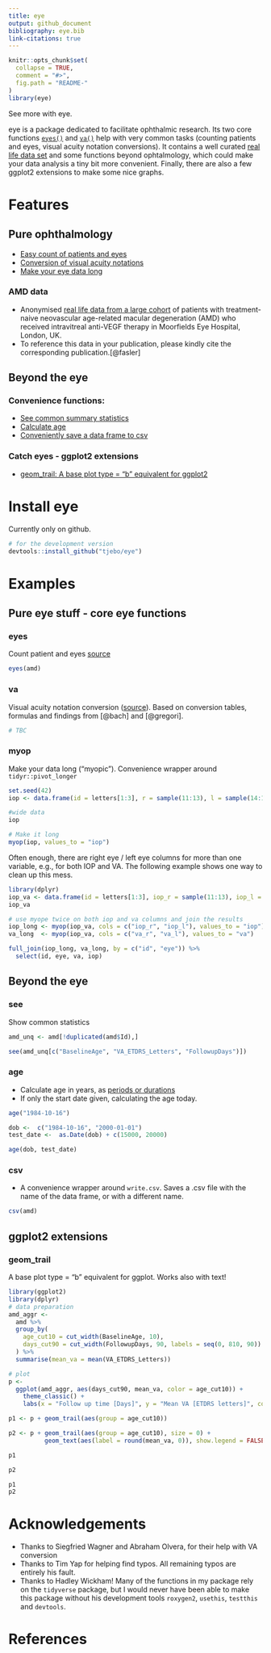 ```yaml
---
title: eye
output: github_document
bibliography: eye.bib
link-citations: true
---
```


<!-- README.md is generated from README.Rmd. Please edit that file -->

```r
knitr::opts_chunk$set(
  collapse = TRUE,
  comment = "#>",
  fig.path = "README-"
)
library(eye)
```

See more with eye. 

eye is a package dedicated to facilitate ophthalmic research. Its two core functions [`eyes()`](#eyes) and [`va()`](#va) help with very common tasks (counting patients and eyes, visual acuity notation conversions). It contains a well curated [real life data set](#amd-data) and some functions beyond ophtalmology, which could make your data analysis a tiny bit more convenient. Finally, there are also a few ggplot2 extensions to make some nice graphs. 

# Features
## Pure ophthalmology
- [Easy count of patients and eyes](#eyes)
- [Conversion of visual acuity notations](#va)
- [Make your eye data long](#myop)

### AMD data 
- Anonymised [real life data from a large cohort](https://datadryad.org/stash/dataset/doi:10.5061/dryad.97r9289) of patients with treatment-naive neovascular age-related macular degeneration (AMD) who received intravitreal anti-VEGF therapy in Moorfields Eye Hospital, London, UK. 
- To reference this data in your publication, please kindly cite the corresponding publication.[@fasler] 

## Beyond the eye

### Convenience functions: 
- [See common summary statistics](#see)
- [Calculate age](#age)
- [Conveniently save a data frame to csv](#csv)

### Catch eyes - ggplot2 extensions 
- [geom_trail: A base plot type = "b" equivalent for ggplot2](#geom_trail)

# Install eye
Currently only on github. 
```r
# for the development version 
devtools::install_github("tjebo/eye")
```

# Examples
## Pure eye stuff - core eye functions 
### eyes
Count patient and eyes [source](https://github.com/tjebo/eye/blob/master/R/eyes.R)
```r
eyes(amd)
```

### va
Visual acuity notation conversion ([source](https://github.com/tjebo/eye/blob/master/R/va.R)). Based on conversion tables, formulas and findings from [@bach] and [@gregori].
```r
# TBC
```

### myop
Make your data long ("myopic"). Convenience wrapper around `tidyr::pivot_longer`
```r
set.seed(42)
iop <- data.frame(id = letters[1:3], r = sample(11:13), l = sample(14:16))

#wide data
iop

# Make it long
myop(iop, values_to = "iop")
```
Often enough, there are right eye / left eye columns for more than one variable, e.g., for both IOP and VA. The following example shows one way to clean up this mess. 
```r
library(dplyr)
iop_va <- data.frame(id = letters[1:3], iop_r = sample(11:13), iop_l = sample(11:13), va_r = sample(41:43), va_l = sample(41:43))
iop_va

# use myope twice on both iop and va columns and join the results
iop_long <- myop(iop_va, cols = c("iop_r", "iop_l"), values_to = "iop") 
va_long  <- myop(iop_va, cols = c("va_r", "va_l"), values_to = "va") 

full_join(iop_long, va_long, by = c("id", "eye")) %>%
  select(id, eye, va, iop)
```

## Beyond the eye
### see
Show common statistics
```r
amd_unq <- amd[!duplicated(amd$Id),]

see(amd_unq[c("BaselineAge", "VA_ETDRS_Letters", "FollowupDays")])
```

### age
 - Calculate age in years, as [periods or durations](https://lubridate.tidyverse.org/articles/lubridate.html#time-intervals)
 - If only the start date given, calculating the age today.
```r
age("1984-10-16")

dob <-  c("1984-10-16", "2000-01-01")
test_date <-  as.Date(dob) + c(15000, 20000)

age(dob, test_date)
```

### csv
- A convenience wrapper around `write.csv`. Saves a .csv file with the name of the data frame, or with a different name. 
```r
csv(amd)
```

## ggplot2 extensions
### geom_trail
A base plot type = "b" equivalent for ggplot. Works also with text!
```r
library(ggplot2)
library(dplyr)
# data preparation
amd_aggr <-
  amd %>%
  group_by(
    age_cut10 = cut_width(BaselineAge, 10),
    days_cut90 = cut_width(FollowupDays, 90, labels = seq(0, 810, 90))
  ) %>%
  summarise(mean_va = mean(VA_ETDRS_Letters)) 

# plot
p <-
  ggplot(amd_aggr, aes(days_cut90, mean_va, color = age_cut10)) +
    theme_classic() +
    labs(x = "Follow up time [Days]", y = "Mean VA [ETDRS letters]", color = "Age strata")

p1 <- p + geom_trail(aes(group = age_cut10))

p2 <- p + geom_trail(aes(group = age_cut10), size = 0) +
          geom_text(aes(label = round(mean_va, 0)), show.legend = FALSE)
```
```r
p1 

p2
```
```r
p1
p2
```

# Acknowledgements
- Thanks to Siegfried Wagner and Abraham Olvera, for their help with VA conversion
- Thanks to Tim Yap for helping find typos. All remaining typos are entirely his fault.
- Thanks to Hadley Wickham! Many of the functions in my package rely on the `tidyverse` package, but I would never have been able to make this package without his development tools `roxygen2`, `usethis`, `testthis` and `devtools`.

# References


